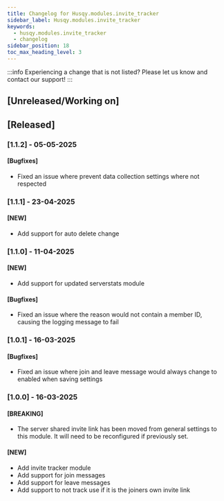 ```yaml
---
title: Changelog for Husqy.modules.invite_tracker
sidebar_label: Husqy.modules.invite_tracker
keywords:
  - husqy.modules.invite_tracker
  - changelog
sidebar_position: 18
toc_max_heading_level: 3
---
```


:::info
Experiencing a change that is not listed? Please let us know and contact our support!
:::

## [Unreleased/Working on]

## [Released]

### [1.1.2] - 05-05-2025

#### [Bugfixes]

- Fixed an issue where prevent data collection settings where not respected

### [1.1.1] - 23-04-2025

#### [NEW]

- Add support for auto delete change

### [1.1.0] - 11-04-2025

#### [NEW]

- Add support for updated serverstats module

#### [Bugfixes]

- Fixed an issue where the reason would not contain a member ID, causing the logging message to fail

### [1.0.1] - 16-03-2025

#### [Bugfixes]

- Fixed an issue where join and leave message would always change to enabled when saving settings

### [1.0.0] - 16-03-2025

#### [BREAKING]

- The server shared invite link has been moved from general settings to this module. It will need to be reconfigured if previously set.

#### [NEW]

- Add invite tracker module
- Add support for join messages
- Add support for leave messages
- Add support to not track use if it is the joiners own invite link
